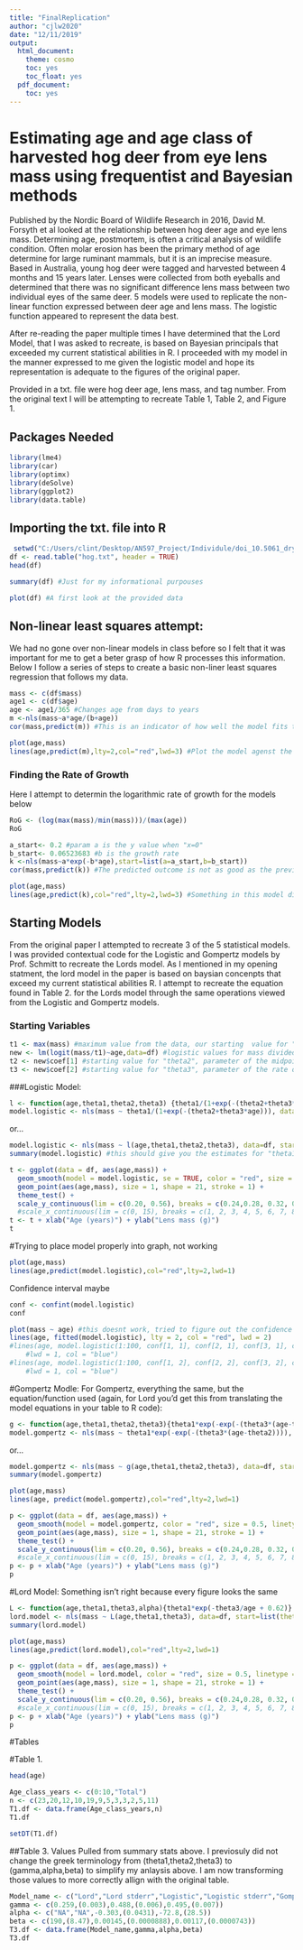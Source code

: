 ```yaml
---
title: "FinalReplication"
author: "cjlw2020"
date: "12/11/2019"
output:
  html_document:
    theme: cosmo
    toc: yes
    toc_float: yes
  pdf_document:
    toc: yes
---
```


# Estimating age and age class of harvested hog deer from eye lens mass using frequentist and Bayesian methods

Published by the Nordic Board of Wildlife Research in 2016, David M. Forsyth et al looked at the relationship between hog deer age and eye lens mass. Determining age, postmortem, is often a critical analysis of wildlife condition. Often molar erosion has been the primary method of age determine for large ruminant mammals, but it is an imprecise measure. Based in Australia, young hog deer were tagged and harvested between 4 months and 15 years later. Lenses were collected from both eyeballs and determined that there was no significant difference lens mass between two individual eyes of the same deer. 5 models were used to replicate the non-linear function expressed between deer age and lens mass. The logistic function appeared to represent the data best. 

After re-reading the paper multiple times I have determined that the Lord Model, that I was asked to recreate, is based on Bayesian principals that exceeded my current statistical abilities in R. I proceeded with my model in the manner expressed to me given the logistic model and hope its representation is adequate to the figures of the original paper. 

Provided in a txt. file were hog deer age, lens mass, and tag number. From the original text I will be attempting to recreate Table 1, Table 2, and Figure 1. 

## Packages Needed
```r
library(lme4)
library(car)
library(optimx)
library(deSolve)
library(ggplot2)
library(data.table)
```
## Importing the txt. file into R
```r
 setwd("C:/Users/clint/Desktop/AN597_Project/Individule/doi_10.5061_dryad.0r31r__v1")
df <- read.table("hog.txt", header = TRUE)
head(df)
```

```r
summary(df) #Just for my informational purpouses
```
```r
plot(df) #A first look at the provided data
```
## Non-linear least squares attempt:

We had no gone over non-linear models in class before so I felt that it was important for me to get a beter grasp of how R processes this information. Below I follow a series of steps to create a basic non-liner least squares regression that follows my data. 
```r
mass <- c(df$mass)
age1 <- c(df$age)
age <- age1/365 #Changes age from days to years
m <-nls(mass~a*age/(b+age))
cor(mass,predict(m)) #This is an indicator of how well the model fits the data. Everythihg I found online indicated that the warning below is normal and nothing to worry about
```

```r
plot(age,mass) 
lines(age,predict(m),lty=2,col="red",lwd=3) #Plot the model agenst the data
```
### Finding the Rate of Growth

Here I attempt to determin the logarithmic rate of growth for the models below
```r
RoG <- (log(max(mass)/min(mass)))/(max(age)) 
RoG
```
```r
a_start<- 0.2 #param a is the y value when "x=0"
b_start<- 0.06523683 #b is the growth rate
k <-nls(mass~a*exp(-b*age),start=list(a=a_start,b=b_start))
cor(mass,predict(k)) #The predicted outcome is not as good as the previos attempt
```

```r
plot(age,mass)
lines(age,predict(k),col="red",lty=2,lwd=3) #Something in this model did not line up correctly. As you can see from the figure below, my line does not trend with the data
```

## Starting Models

From the original paper I attempted to recreate 3 of the 5 statistical models. I was provided contextual code for the Logistic and Gompertz models by Prof. Schmitt to recreate the Lords model. As I mentioned in my opening statment, the lord model in the paper is based on baysian concenpts that exceed my current statistical abilities R. I attempt to recreate the equation found in Table 2. for the Lords model through the same operations viewed from the Logistic and Gompertz models. 

### Starting Variables
```r
t1 <- max(mass) #maximum value from the data, our starting  value for "theta1", parameter for the asymptote of growth
new <- lm(logit(mass/t1)~age,data=df) #logistic values for mass divided by the asymptote (an approximation of the curve values for each individual)
t2 <- new$coef[1] #starting value for "theta2", parameter of the midpoint of the growth curve
t3 <- new$coef[2] #starting value for "theta3", parameter of the rate of growth
```

###Logistic Model:
```r
l <- function(age,theta1,theta2,theta3) {theta1/(1+exp(-(theta2+theta3*age)))} #here we're writing out the function for logistic growth (this is how we tell R what function we're using to model growth... like the function in the table in your paper), which estimates parameters "theta1", "theta2", and "theta3" for changes in a variable (like "BW") based on "AGE".
model.logistic <- nls(mass ~ theta1/(1+exp(-(theta2+theta3*age))), data=df, start=list(theta1=t1,theta2=t2,theta3=t3))
```
or...
```r
model.logistic <- nls(mass ~ l(age,theta1,theta2,theta3), data=df, start=list(theta1=t1,theta2=t2,theta3=t3))
summary(model.logistic) #this should give you the estimates for "theta1", "theta2", and "theta3" based on the data.
```
```r
t <- ggplot(data = df, aes(age,mass)) +
  geom_smooth(model = model.logistic, se = TRUE, color = "red", size = 0.5, linetype = 2, alpha = 0.15)  +
  geom_point(aes(age,mass), size = 1, shape = 21, stroke = 1) +
  theme_test() +
  scale_y_continuous(lim = c(0.20, 0.56), breaks = c(0.24,0.28, 0.32, 0.36, 0.40, 0.44, 0.48, 0.52, 0.56))
  #scale_x_continuous(lim = c(0, 15), breaks = c(1, 2, 3, 4, 5, 6, 7, 8, 9, 10, 11, 12, 13, 14, 15))
t <- t + xlab("Age (years)") + ylab("Lens mass (g)") 
t
```
#Trying to place model properly into graph, not working
```r
plot(age,mass)
lines(age,predict(model.logistic),col="red",lty=2,lwd=1)
```
Confidence interval maybe
```r
conf <- confint(model.logistic)
conf
```

```r
plot(mass ~ age) #this doesnt work, tried to figure out the confidence interval
lines(age, fitted(model.logistic), lty = 2, col = "red", lwd = 2)
#lines(age, model.logistic(1:100, conf[1, 1], conf[2, 1], conf[3, 1], conf[4, 1]), lty = 2, 
    #lwd = 1, col = "blue")
#lines(age, model.logistic(1:100, conf[1, 2], conf[2, 2], conf[3, 2], conf[4, 2]), lty = 2, 
    #lwd = 1, col = "blue")
```

#Gompertz Modle: 
For Gompertz, everything the same, but the equation/function used (again, for Lord you'd get this from translating the model equations in your table to R code):
```r
g <- function(age,theta1,theta2,theta3){theta1*exp(-exp(-(theta3*(age-theta2))))}
model.gompertz <- nls(mass ~ theta1*exp(-exp(-(theta3*(age-theta2)))), data=df, start=list(theta1=t1,theta2=t2,theta3=t3))
```
or...
```r
model.gompertz <- nls(mass ~ g(age,theta1,theta2,theta3), data=df, start=list(theta1=t1,theta2=t2,theta3=t3))
summary(model.gompertz)
```
```r
plot(age,mass)
lines(age, predict(model.gompertz),col="red",lty=2,lwd=1)
```

```r
p <- ggplot(data = df, aes(age,mass)) +
  geom_smooth(model = model.gompertz, color = "red", size = 0.5, linetype = 2, alpha = 0.15)  +
  geom_point(aes(age,mass), size = 1, shape = 21, stroke = 1) +
  theme_test() +
  scale_y_continuous(lim = c(0.20, 0.56), breaks = c(0.24,0.28, 0.32, 0.36, 0.40, 0.44, 0.48, 0.52, 0.56))
  #scale_x_continuous(lim = c(0, 15), breaks = c(1, 2, 3, 4, 5, 6, 7, 8, 9, 10, 11, 12, 13, 14, 15))
p <- p + xlab("Age (years)") + ylab("Lens mass (g)") 
p
```

#Lord Model: Something isn't right because every figure looks the same
```r
L <- function(age,theta1,theta3,alpha){theta1*exp(-theta3/age + 0.62)}
lord.model <- nls(mass ~ L(age,theta1,theta3), data=df, start=list(theta1=t1,theta3=t3))
summary(lord.model)
```

```r
plot(age,mass)
lines(age,predict(lord.model),col="red",lty=2,lwd=1)
```

```r
p <- ggplot(data = df, aes(age,mass)) +
  geom_smooth(model = lord.model, color = "red", size = 0.5, linetype = 2, alpha = 0.15)  +
  geom_point(aes(age,mass), size = 1, shape = 21, stroke = 1) +
  theme_test() +
  scale_y_continuous(lim = c(0.20, 0.56), breaks = c(0.24,0.28, 0.32, 0.36, 0.40, 0.44, 0.48, 0.52, 0.56))
  #scale_x_continuous(lim = c(0, 15), breaks = c(1, 2, 3, 4, 5, 6, 7, 8, 9, 10, 11, 12, 13, 14, 15))
p <- p + xlab("Age (years)") + ylab("Lens mass (g)") 
p
```

#Tables

#Table 1.
```r
head(age)
```

```r
Age_class_years <- c(0:10,"Total")
n <- c(23,20,12,10,19,9,5,3,3,2,5,11)
T1.df <- data.frame(Age_class_years,n)
T1.df
```
```r
setDT(T1.df)
```

##Table 3.
Values Pulled from summary stats above. I previosuly did not change the greek terminology from (theta1,theta2,theta3) to (gamma,alpha,beta) to simplify my anlaysis above. I am now transforming those values to more correctly allign with the original table. 
```r
Model_name <- c("Lord","Lord stderr","Logistic","Logistic stderr","Gompertz","Gompertz stderr")
gamma <- c(0.259,(0.003),0.488,(0.006),0.495,(0.007))
alpha <- c("NA","NA",-0.303,(0.0431),-72.8,(28.5))
beta <- c(190,(8.47),0.00145,(0.0000888),0.00117,(0.0000743))
T3.df <- data.frame(Model_name,gamma,alpha,beta)
T3.df
```


